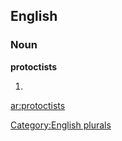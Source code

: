 ==English==

===Noun===
'''protoctists'''

# {{plural of|[[protoctist]]}}

[[Category:English plurals]]

[[ar:protoctists]]
